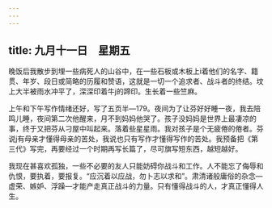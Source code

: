 ```yaml
---
---
---
```

title: 九月十一日　星期五
---




晚饭后我散步到埋一些病死人的山谷中，在一些石板或木板上i着他们的名字、籍贯、年岁、段日或简略的历履和赞语，这就是一切一个追求者、战斗者的终结。坟上大半被雨水冲平了，深深印着牛j的蹄印。生长着一些竺麻。

上午和下午写作情绪还好，写了五页半―179。夜间为了让芬好好睡一夜，我去陪鸣儿睡，夜间第二次他醒来，月不到妈妈他哭了。孩子没妈妈是世界上最凄凉的事，终于又把芬从刁屋中叫起来。落着些星星雨。我对孩子是个无疲倦的倦者。芬说j有母亲才懂得母亲的苦处，我说也只有写作才懂得写作的苦处。我预备把《第三代》写完，再要经过一个时期再写长篇了，尽可旗写短东西，越短越好。

我现在甚喜欢孤独，一些不必要的友人只能妨碍你战斗和工作。人不能忘了侮辱和仇恨，要执着，要报复。“应沉着以应战，勿卜志以求和”。肃清诸般庸俗的杂念―虚荣、嫉妒、浮躁―才能产走真正战斗的力量。只有懂得战斗的人，才真正懂得人生。